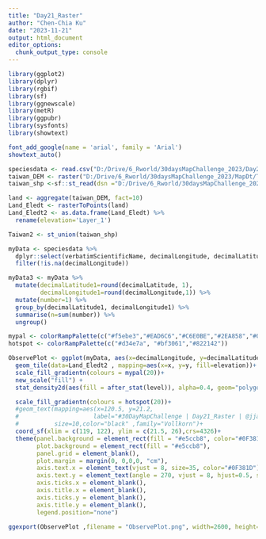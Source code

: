 ```yaml
---
title: "Day21_Raster"
author: "Chen-Chia Ku"
date: "2023-11-21"
output: html_document
editor_options: 
  chunk_output_type: console
---
```


```r
library(ggplot2)
library(dplyr)
library(rgbif)
library(sf)
library(ggnewscale)
library(metR)
library(ggpubr)
library(sysfonts)
library(showtext)
```


```r
font_add_google(name = 'arial', family = 'Arial')
showtext_auto()
```

```r
speciesdata <- read.csv("D:/Drive/6_Rworld/30daysMapChallenge_2023/Day21_Raster/SpeciesObserve.csv", fileEncoding = "big5")
taiwan_DEM <- raster("D:/Drive/6_Rworld/30daysMapChallenge_2023/MapDt/TaiwanMapDEM/tif file/twdtm_asterV2_30m.tif" )
taiwan_shp <-sf::st_read(dsn ="D:/Drive/6_Rworld/30daysMapChallenge_2023/MapDt/Taiwan", layer="gadm36_TWN_2")
```

```r

land <- aggregate(taiwan_DEM, fact=10)
Land_Eledt <- rasterToPoints(land)
Land_Eledt2 <- as.data.frame(Land_Eledt) %>%
  rename(elevation='Layer_1')

Taiwan2 <- st_union(taiwan_shp)
```


```r
myData <- speciesdata %>%
  dplyr::select(verbatimScientificName, decimalLongitude, decimalLatitude) %>%
  filter(!is.na(decimalLongitude))

myData3 <- myData %>%
  mutate(decimalLatitude1=round(decimalLatitude, 1), 
         decimalLongitude1=round(decimalLongitude,1)) %>%
  mutate(number=1) %>%
  group_by(decimalLatitude1, decimalLongitude1) %>%
  summarise(n=sum(number)) %>%
  ungroup()

```



```r
mypal <- colorRampPalette(c("#f5ebe3","#EAD6C6","#C6E0BE","#2EA858","#0F381D"))
hotspot <- colorRampPalette(c("#d34e7a", "#bf3061","#822142"))

ObservePlot <- ggplot(myData, aes(x=decimalLongitude, y=decimalLatitude))+
  geom_tile(data=Land_Eledt2 , mapping=aes(x=x, y=y, fill=elevation))+
  scale_fill_gradientn(colours = mypal(20))+
  new_scale("fill") +
  stat_density2d(aes(fill = after_stat(level)), alpha=0.4, geom="polygon")+

  scale_fill_gradientn(colours = hotspot(20))+
  #geom_text(mapping=aes(x=120.5, y=21.2, 
  #                     label="#30DayMapChallenge | Day21_Raster | @jjakon11"), 
  #          size=10,color="black" ,family="Vollkorn")+
  coord_sf(xlim = c(119, 122), ylim = c(21.5, 26),crs=4326)+
  theme(panel.background = element_rect(fill = "#e5ccb8", color="#0F381D"), 
        plot.background = element_rect(fill = "#e5ccb8"),
        panel.grid = element_blank(), 
        plot.margin = margin(0, 0,0,0, "cm"),
        axis.text.x = element_text(vjust = 8, size=35, color="#0F381D"),
        axis.text.y = element_text(angle = 270, vjust = 8, hjust=0.5, size=35, color="#0F381D"),
        axis.ticks.x = element_blank(),
        axis.title.x = element_blank(),
        axis.ticks.y = element_blank(),
        axis.title.y = element_blank(),
        legend.position="none")

ggexport(ObservePlot ,filename = "ObservePlot.png", width=2600, height=4300, res=500)

```
